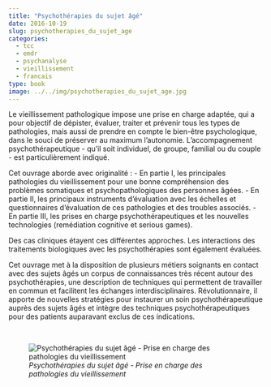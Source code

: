 ```yaml
---
title: "Psychothérapies du sujet âgé"
date: 2016-10-19
slug: psychotherapies_du_sujet_age
categories:
  - tcc
  - emdr
  - psychanalyse
  - vieillissement
  - francais
type: book
image: ../../img/psychotherapies_du_sujet_age.jpg
---
```


Le vieillissement pathologique impose une prise en charge adaptée, qui a pour objectif de dépister, évaluer, traiter et prévenir tous les types de pathologies, mais aussi de prendre en compte le bien-être psychologique, dans le souci de préserver au maximum l'autonomie.
L'accompagnement psychothérapeutique - qu'il soit individuel, de groupe, familial ou du couple - est particulièrement indiqué.

Cet ouvrage aborde avec originalité :
- En partie I, les principales pathologies du vieillissement pour une bonne compréhension des problèmes somatiques et psychopathologiques des personnes âgées.
- En partie II, les principaux instruments d'évaluation avec les échelles et questionnaires d'évaluation de ces pathologies et des troubles associés.
- En partie III, les prises en charge psychothérapeutiques et les nouvelles technologies (remédiation cognitive et serious games).

Des cas cliniques étayent ces différentes approches.
Les interactions des traitements biologiques avec les psychothérapies sont également évaluées.

Cet ouvrage met à la disposition de plusieurs métiers soignants en contact avec des sujets âgés un corpus de connaissances très récent autour des psychothérapies, une description de techniques qui permettent de travailler en commun et facilitent les échanges interdisciplinaires.
Révolutionnaire, il apporte de nouvelles stratégies pour instaurer un soin psychothérapeutique auprès des sujets âgés et intègre des techniques psychothérapeutiques pour des patients auparavant exclus de ces indications.

<br>

![_Psychothérapies du sujet âgé - Prise en charge des pathologies du vieillissement_](../../img/psychotherapies_du_sujet_age.jpg)
